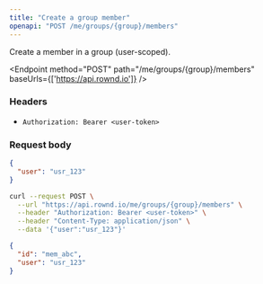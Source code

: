 ```yaml
---
title: "Create a group member"
openapi: "POST /me/groups/{group}/members"
---
```


Create a member in a group (user-scoped).

<Endpoint method="POST" path="/me/groups/{group}/members" baseUrls={['https://api.rownd.io']} />

### Headers

- `Authorization: Bearer <user-token>`

### Request body

```json
{
  "user": "usr_123"
}
```

```bash title="cURL"
curl --request POST \
  --url "https://api.rownd.io/me/groups/{group}/members" \
  --header "Authorization: Bearer <user-token>" \
  --header "Content-Type: application/json" \
  --data '{"user":"usr_123"}'
```

```json title="200 OK"
{
  "id": "mem_abc",
  "user": "usr_123"
}
```
